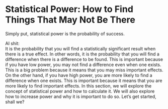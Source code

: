 # Statistical Power:  How to Find Things That May Not Be There

Simply put, statistical power is the probability of success.

AI shit:  
It is the probability that you will find a statistically significant result when there is a true effect.  In other words, it is the probability that you will find a difference when there is a difference to be found.  This is important because if you have low power, you may not find a difference even when one exists.  This is a big problem because it means that you may miss important effects.  On the other hand, if you have high power, you are more likely to find a difference when one exists.  This is important because it means that you are more likely to find important effects.  In this section, we will explore the concept of statistical power and how to calculate it.  We will also explore how to increase power and why it is important to do so.  Let's get started, shall we?
